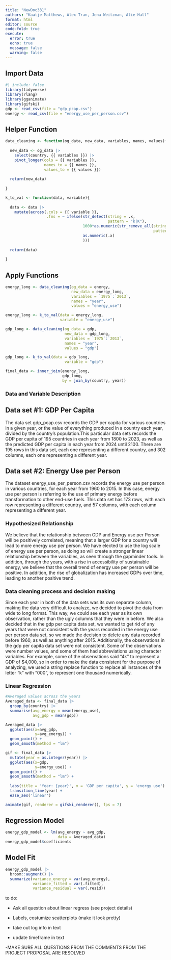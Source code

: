 ```yaml
---
title: "NewDoc331"
authors: "Kaatje Matthews, Alex Tran, Jena Weitzman, Alie Hall"
format: html
editor: source
code-fold: true
execute: 
  error: true
  echo: true
  message: false
  warning: false
---
```


## Import Data
```r
#| include: false
library(tidyverse)
library(rlang)
library(gganimate)
library(gifski)
gdp <- read_csv(file = "gdp_pcap.csv")
energy <- read_csv(file = "energy_use_per_person.csv")
```

## Helper Function
```r

data_cleaning <- function(og_data, new_data, variables, names, values){
  
  new_data <- og_data |>
    select(country, {{ variables }}) |>
    pivot_longer(cols = {{ variables }},
                 names_to = {{ names }},
                 values_to = {{ values }})
  
  return(new_data)
  
}

k_to_val <- function(data, variable){
  
  data <- data |>
    mutate(across(.cols = {{ variable }},
                  .fns = ~ ifelse(str_detect(string = .x,
                                             pattern = "k|K"),
                                  1000*as.numeric(str_remove_all(string = .x,
                                                                 pattern = "k|K")),
                                  as.numeric(.x)
                                  )))
  
  return(data)
  
}
```


## Apply Functions
```r

energy_long <- data_cleaning(og_data = energy,
                             new_data = energy_long,
                             variables = `1975`:`2013`,
                             names = "year",
                             values = "energy_use")

energy_long <- k_to_val(data = energy_long,
                        variable = "energy_use")

gdp_long <- data_cleaning(og_data = gdp,
                          new_data = gdp_long,
                          variables = `1975`:`2013`,
                          names = "year",
                          values = "gdp")

gdp_long <- k_to_val(data = gdp_long,
                          variable = "gdp")

final_data <- inner_join(energy_long,
                         gdp_long, 
                         by = join_by(country, year))

```

### Data and Variable Description

## Data set #1: GDP Per Capita
The data set gdp_pcap.csv records the GDP per capita for various countries in a given year, or the value of everything produced in a country each year, divided by the country's population.This particular data sets records the GDP per capita of 195 countries in each year from 1800 to 2023, as well as the predicted GDP per capita in each year from 2024 until 2100. There are 195 rows in this data set, each one representing a different country, and 302 columns, each one representing a different year.

## Data set #2: Energy Use per Person
The dataset energy_use_per_person.csv records the energy use per person in various countries, for each year from 1960 to 2015. In this case, energy use per person is referring to the use of primary energy before transformation to other end-use fuels. This data set has 173 rows, with each row representing a different country, and 57 columns, with each column representing a different year.



### Hypothesized Relationship
We believe that the relationship between GDP and Energy use per Person will be positively correlated, meaning that a larger GDP for a country will lead to more energy use per person. We have elected to use the log scale of energy use per person, as doing so will create a stronger linear relationship between the variables, as seen through the gapminder tools.
In addition, through the years, with a rise in accessibility of sustainable energy, we believe that the overall trend of energy use per person will be positive. In addition, the rise of globalization has increased GDPs over time, leading to another positive trend.

### Data cleaning process and decision making
Since each year in both of the data sets was its own separate column, making the data very difficult to analyze, we decided to pivot the data from wide to long format. This way, we could see each year as its own observation, rather than the ugly columns that they were in before. We also decided that in the gdp per capita data set, we wanted to get rid of any years that were not consistent with the years recorded in the energy use per person data set, so we made the decision to delete any data recorded before 1960, as well as anything after 2015. Additionally, the observations in the gdp per capita data set were not consistent. Some of the observations were number values, and some of them had abbreviations using character variables. For example, some of the observations said “4k” to represent a GDP of $4,000, so in order to make the data consistent for the purpose of analyzing, we used a string replace function to replace all instances of the letter “k” with “000”, to represent one thousand numerically.



### Linear Regression
```r
#Averaged values across the years
Averaged_data <- final_data |>
  group_by(country) |>
  summarise(avg_energy = mean(energy_use),
            avg_gdp = mean(gdp))

Averaged_data |>
  ggplot(aes(x=avg_gdp, 
             y=avg_energy)) +
  geom_point() +
  geom_smooth(method = "lm")
```


```r
gif <- final_data |>
  mutate(year = as.integer(year)) |>
  ggplot(aes(x=gdp, 
             y=energy_use)) +
  geom_point() +
  geom_smooth(method = "lm") +
  
  labs(title = 'Year: {year}', x = 'GDP per capita', y = 'energy use') +
  transition_time(year) +
  ease_aes('linear')

animate(gif, renderer = gifski_renderer(), fps = 7)
```

## Regression Model
```r
energy_gdp_model <- lm(avg_energy ~ avg_gdp, 
                       data = Averaged_data)
energy_gdp_model$coefficients
```
## Model Fit
```r
energy_gdp_model |>
  broom::augment() |>
  summarize(variance_energy = var(avg_energy),
            variance_fitted = var(.fitted),
            variance_residual = var(.resid))
```


to do:

- Ask all question about linear regress (see project details)

- Labels, costumize scatterplots (make it look pretty)

- take out log info in text

- update timeframe in text

-MAKE SURE ALL QUESTIONS FROM THE COMMENTS FROM THE PROJECT PROPOSAL ARE RESOLVED
